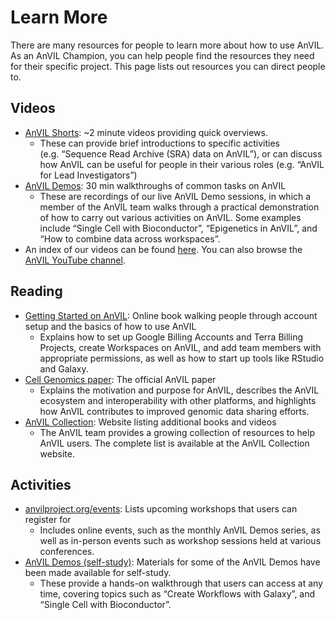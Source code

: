 # Learn More {#learn}

There are many resources for people to learn more about how to use AnVIL. As an AnVIL Champion, you can help people find the resources they need for their specific project. This page lists out resources you can direct people to.

## Videos

- [AnVIL Shorts](https://www.youtube.com/playlist?list=PL6aYJ_0zJ4uCABkMngSYjPo_3c-nUUmio): ~2 minute videos providing quick overviews.
  - These can provide brief introductions to specific activities (e.g. "Sequence Read Archive (SRA) data on AnVIL"), or can discuss how AnVIL can be useful for people in their various roles (e.g. "AnVIL for Lead Investigators")
- [AnVIL Demos](https://www.youtube.com/playlist?list=PL6aYJ_0zJ4uC978C57P3TgAAfB38uy58E): 30 min walkthroughs of common tasks on AnVIL
  - These are recordings of our live AnVIL Demo sessions, in which a member of the AnVIL team walks through a practical demonstration of how to carry out various activities on AnVIL. Some examples include "Single Cell with Bioconductor", "Epigenetics in AnVIL", and "How to combine data across workspaces".
- An index of our videos can be found [here](https://hutchdatascience.org/AnVIL_Collection/youtube-videos.html). You can also browse the [AnVIL YouTube channel](https://www.youtube.com/@anvilprojectorg).

## Reading

- [Getting Started on AnVIL](https://jhudatascience.org/AnVIL_Book_Getting_Started): Online book walking people through account setup and the basics of how to use AnVIL
  - Explains how to set up Google Billing Accounts and Terra Billing Projects, create Workspaces on AnVIL, and add team members with appropriate permissions, as well as how to start up tools like RStudio and Galaxy.
- [Cell Genomics paper](https://www.sciencedirect.com/science/article/pii/S2666979X21001063): The official AnVIL paper
  - Explains the motivation and purpose for AnVIL, describes the AnVIL ecosystem and interoperability with other platforms, and highlights how AnVIL contributes to improved genomic data sharing efforts.
- [AnVIL Collection](https://hutchdatascience.org/AnVIL_Collection/): Website listing additional books and videos
  - The AnVIL team provides a growing collection of resources to help AnVIL users. The complete list is available at the AnVIL Collection website.
  
## Activities

- [anvilproject.org/events](http://anvilproject.org/events): Lists upcoming workshops that users can register for
  - Includes online events, such as the monthly AnVIL Demos series, as well as in-person events such as workshop sessions held at various conferences.
- [AnVIL Demos (self-study)](https://hutchdatascience.org/AnVIL_Demos/): Materials for some of the AnVIL Demos have been made available for self-study.
  - These provide a hands-on walkthrough that users can access at any time, covering topics such as "Create Workflows with Galaxy", and "Single Cell with Bioconductor".

